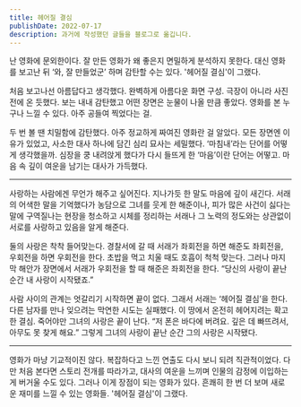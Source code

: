 ```yaml
---
title: 헤어질 결심
publishDate: 2022-07-17
description: 과거에 작성했던 글들을 블로그로 옮깁니다.
---
```


난 영화에 문외한이다. 잘 만든 영화가 왜 좋은지 면밀하게 분석하지 못한다. 대신 영화를 보고난 뒤 ‘와, 잘 만들었군’ 하며 감탄할 수는 있다. '헤어질 결심'이 그랬다.

처음 보고나선 아름답다고 생각했다. 완벽하게 아름다운 화면 구성. 극장이 아니라 사진전에 온 듯했다. 보는 내내 감탄했고 어떤 장면은 눈물이 나올 만큼 좋았다. 영화를 본 누구나 느낄 수 있다. 아주 공들여 찍었다는 걸.

두 번 볼 땐 치밀함에 감탄했다. 아주 정교하게 짜여진 영화란 걸 알았다. 모든 장면엔 이유가 있었고, 사소한 대사 하나에 담긴 심리 묘사는 세밀했다. ‘마침내’라는 단어를 어떻게 생각했을까. 심장을 쿵 내려앉게 했다가 다시 들뜨게 한 ‘마음’이란 단어는 어떻고. 마음 속 깊이 여운을 남기는 대사가 가득했다.

---

사랑하는 사람에겐 무언가 해주고 싶어진다. 지나가듯 한 말도 마음에 깊이 새긴다. 서래의 어색한 말을 기억했다가 농담으로 그녀를 웃게 한 해준이나, 피가 많은 사건이 싫다는 말에 구역질나는 현장을 청소하고 시체를 정리하는 서래나 그 노력의 정도와는 상관없이 서로를 사랑하고 있음을 알게 해준다.

둘의 사랑은 착착 들어맞는다. 경찰서에 갈 때 서래가 좌회전을 하면 해준도 좌회전을, 우회전을 하면 우회전을 한다. 초밥을 먹고 치울 때도 호흡이 척척 맞는다. 그러나 마지막 해안가 장면에서 서래가 우회전을 할 때 해준은 좌회전을 한다. “당신의 사랑이 끝난 순간 내 사랑이 시작됐죠.”

사람 사이의 관계는 엇갈리기 시작하면 끝이 없다. 그래서 서래는 ‘헤어질 결심’을 한다. 다른 남자를 만나 잊으려는 막연한 시도는 실패했다. 이 땅에서 온전히 헤어지려는 확고한 결심. 죽어야만 그녀의 사랑은 끝이 난다. “저 폰은 바다에 버려요. 깊은 데 빠뜨려서, 아무도 못 찾게 해요.” 그렇게 그녀의 사랑이 끝난 순간 그의 사랑은 시작됐다.

---

영화가 마냥 기교적이진 않다. 복잡하다고 느낀 연출도 다시 보니 되려 직관적이었다. 다만 처음 본다면 스토리 전개를 따라가고, 대사의 여운을 느끼며 인물의 감정에 이입하는 게 버거울 수도 있다. 그러나 이게 장점이 되는 영화가 있다. 흔쾌히 한 번 더 보며 새로운 재미를 느낄 수 있는 영화들. '헤어질 결심'이 그랬다.
